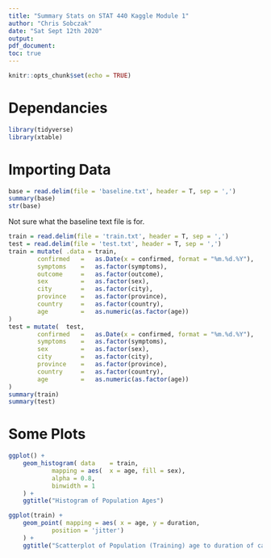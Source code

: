 ```yaml
---
title: "Summary Stats on STAT 440 Kaggle Module 1"
author: "Chris Sobczak"
date: "Sat Sept 12th 2020"
output: 
pdf_document:
toc: true
---
```

```r
knitr::opts_chunk$set(echo = TRUE)
```
# Dependancies
```r
library(tidyverse)
library(xtable)
```

# Importing Data
```r
base = read.delim(file = 'baseline.txt', header = T, sep = ',')
summary(base)
str(base)
```
Not sure what the baseline text file is for.

```r
train = read.delim(file = 'train.txt', header = T, sep = ',')
test = read.delim(file = 'test.txt', header = T, sep = ',')
train = mutate(	.data = train,
		confirmed	= 	as.Date(x = confirmed, format = "%m.%d.%Y"),
		symptoms	=	as.factor(symptoms),
		outcome		= 	as.factor(outcome),
		sex 		= 	as.factor(sex),
		city 		= 	as.factor(city),
		province	=	as.factor(province),
		country		=	as.factor(country),
		age 		=	as.numeric(as.factor(age))
)
test = mutate(	test,
		confirmed	= 	as.Date(x = confirmed, format = "%m.%d.%Y"),
		symptoms	=	as.factor(symptoms),
		sex 		= 	as.factor(sex),
		city 		= 	as.factor(city),
		province	=	as.factor(province),
		country		=	as.factor(country),
		age 		=	as.numeric(as.factor(age))
)
summary(train)
summary(test)
```
# Some Plots
```r
ggplot() +
	geom_histogram(	data 	= train,
			mapping = aes(	x = age, fill = sex),
			alpha = 0.8,
			binwidth = 1
	) +
	ggtitle("Histogram of Population Ages")

ggplot(train) +
	geom_point(	mapping = aes( x = age, y = duration,
			position = 'jitter')
	) +
	ggtitle("Scatterplot of Population (Training) age to duration of case")
```





